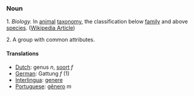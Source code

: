 === Noun ===
1.  ''Biology.''  In [[animal]] [[taxonomy]], the classification below [[family]] and above [[species]].  ([[w:genus|Wikipedia Article]])

2.  A group with common attributes.

==== Translations ====
*[[Dutch]]: genus ''n'', [[soort]] ''f''
*[[German]]: Gattung ''f'' (1)
*[[Interlingua]]: [[genere]]
*[[Portuguese]]: [[gênero]] ''m''